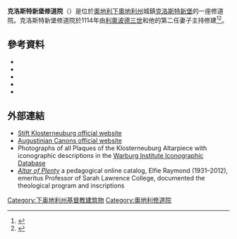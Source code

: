 '''克洛斯特新堡修道院'''（{{lang-de|Stift Klosterneuburg}}）是位於[[奧地利|奧地利]][[下奧地利州|下奧地利州]]城鎮[[克洛斯特新堡|克洛斯特新堡]]的一座修道院。克洛斯特新堡修道院於1114年由[[利奧波德三世_(奧地利)|利奧波德三世]]和他的第二任妻子主持修建<ref name="aeiou">{{cite web |title=Klosterneuburg |work=Encyclopedia of Austria |url=http://www.aeiou.at/aeiou.encyclop.k/k477196.htm;internal&action=_setlanguage.action?LANGUAGE=en |accessdate=18 January 2013 |archive-date=2017-09-14 |archive-url=https://web.archive.org/web/20170914215932/http://www.aeiou.at/aeiou.encyclop.k/k477196.htm%3Binternal%26action%3D_setlanguage.action?LANGUAGE=en |dead-url=no }}</ref><ref name="history">{{cite web |title=Stift Klosterneuburg: 900 Years of History |work=Augustinian Canons |url=http://www.augustiniancanons.org/Klosterneuburg/a_history_of_stift_klosterneubur.htm |accessdate=15 February 2013 |archive-url=https://web.archive.org/web/20160304051626/http://www.augustiniancanons.org/Klosterneuburg/a_history_of_stift_klosterneubur.htm |archive-date=2016-03-04 |dead-url=yes }}</ref>。

==參考資料==
{{reflist}}
{{refbegin}}
* {{cite book|last=Bousfield |first=Jonathan |last2=Humphreys |first2=Rob |title=The Rough Guide to Austria |url=https://archive.org/details/roughguidetoaust00bous |publisher=Rough Guides |location=London |year=2001 |isbn=978-1858280592}}
* {{cite book|last=Maier |first=Dieter |title=Insight Guide Austria |publisher=APA Publications |location=Singapore |year=1998 |isbn=978-0887296109}}
* {{cite book|last=Parsons |first=Nicholas T. |title=Blue Guide Austria |edition=Fourth |publisher=A & C Black Publishers Ltd |location=London |year=2000 |isbn=978-0393320176}}
* {{cite book|last=Rennhofer |first=Gottfried |title=Monastery of Klosterneuburg |publisher=Kellner Verlagsgesellschaft |location=Vienna |year=1999 |isbn=}}
* {{cite book|last=Schulte-Peevers |first=Andrea |editor=Alison Coupe |title=Michelin Green Guide Austria |url=https://archive.org/details/michelingreengui00gwen |publisher=Michelin Travel & Lifestyle |location=London |date=2007 |isbn=978-2067123250}}
{{refend}}

==外部連結==
{{commons category|Klosterneuburg Monastery}}
* [http://www.stift-klosterneuburg.at/en Stift Klosterneuburg official website] {{Wayback|url=http://www.stift-klosterneuburg.at/en |date=20201217062204 }}
* [https://web.archive.org/web/20100206102914/http://www.augustiniancanons.org/ Augustinian Canons official website]
* Photographs of all Plaques of the Klosterneuburg Altarpiece with iconographic descriptions in the [http://warburg.sas.ac.uk/vpc/VPC_search/subcats.php?cat_1=14&cat_2=812&cat_3=2903&cat_4=5794&cat_5=5695 Warburg Institute Iconographic Database] {{Wayback|url=http://warburg.sas.ac.uk/vpc/VPC_search/subcats.php?cat_1=14&cat_2=812&cat_3=2903&cat_4=5794&cat_5=5695 |date=20160304001432 }}
* [http://v1.elfieraymond.com/altar/ ''Altar of Plenty''] {{Wayback|url=http://v1.elfieraymond.com/altar/ |date=20160329105215 }} a pedagogical online catalog, Elfie Raymond (1931–2012), emeritus Professor of Sarah Lawrence College, documented the theological program and inscriptions

[[Category:下奥地利州基督教建筑物|Category:下奥地利州基督教建筑物]]
[[Category:奧地利修道院|Category:奧地利修道院]]